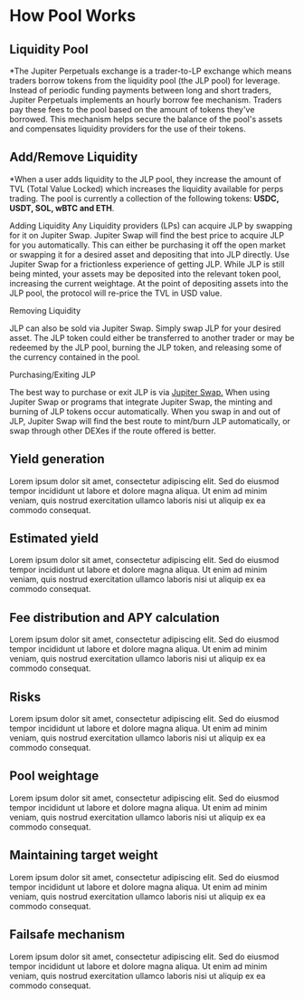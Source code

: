 # How Pool Works

## Liquidity Pool

*The Jupiter Perpetuals exchange is a trader-to-LP exchange which means traders borrow tokens from the liquidity pool (the JLP pool) for leverage.
Instead of periodic funding payments between long and short traders, Jupiter Perpetuals implements an hourly borrow fee mechanism. Traders pay these
fees to the pool based on the amount of tokens they've borrowed. This mechanism helps secure the balance of the pool's assets and compensates liquidity
providers for the use of their tokens.

## Add/Remove Liquidity

*When a user adds liquidity to the JLP pool, they increase the amount of TVL
(Total Value Locked) which increases the liquidity available for perps trading. 
The pool is currently a collection of the following tokens: **USDC, USDT, SOL, wBTC and ETH**.

Adding Liquidity
Any Liquidity providers (LPs) can acquire JLP by swapping for it on Jupiter
Swap. Jupiter Swap will find the best price to acquire JLP for you automatically. 
This can either be purchasing it off the open market or swapping it for a desired 
asset and depositing that into JLP directly. Use Jupiter Swap for a frictionless 
experience of getting JLP. While JLP is still being minted, your assets may be deposited
into the relevant token pool, increasing the current weightage. At the point of depositing
assets into the JLP pool, the protocol will re-price the TVL in USD value.

Removing Liquidity

JLP can also be sold via Jupiter Swap. Simply swap JLP for your desired asset. 
The JLP token could either be transferred to another trader or may be redeemed
by the JLP pool, burning the JLP token, and releasing some of the currency contained in the pool.

Purchasing/Exiting JLP

The best way to purchase or exit JLP is via [Jupiter Swap.](https://web.archive.org/web/20250310172707/https:/jup.ag/swap/USDC-JLP)
When using Jupiter Swap or programs that integrate Jupiter Swap, the minting and burning of JLP tokens occur automatically. 
When you swap in and out of JLP, Jupiter Swap will find the best route to mint/burn JLP automatically, or swap through other DEXes if the route offered is better.

## Yield generation

Lorem ipsum dolor sit amet, consectetur adipiscing elit. Sed do eiusmod tempor 
incididunt ut labore et dolore magna aliqua. Ut enim ad minim veniam, quis nostrud 
exercitation ullamco laboris nisi ut aliquip ex ea commodo consequat.

## Estimated yield

Lorem ipsum dolor sit amet, consectetur adipiscing elit. Sed do eiusmod tempor 
incididunt ut labore et dolore magna aliqua. Ut enim ad minim veniam, quis nostrud 
exercitation ullamco laboris nisi ut aliquip ex ea commodo consequat.

## Fee distribution and APY calculation

Lorem ipsum dolor sit amet, consectetur adipiscing elit. Sed do eiusmod tempor 
incididunt ut labore et dolore magna aliqua. Ut enim ad minim veniam, quis nostrud 
exercitation ullamco laboris nisi ut aliquip ex ea commodo consequat.

## Risks

Lorem ipsum dolor sit amet, consectetur adipiscing elit. Sed do eiusmod tempor 
incididunt ut labore et dolore magna aliqua. Ut enim ad minim veniam, quis nostrud 
exercitation ullamco laboris nisi ut aliquip ex ea commodo consequat.

## Pool weightage

Lorem ipsum dolor sit amet, consectetur adipiscing elit. Sed do eiusmod tempor 
incididunt ut labore et dolore magna aliqua. Ut enim ad minim veniam, quis nostrud 
exercitation ullamco laboris nisi ut aliquip ex ea commodo consequat.

## Maintaining target weight

Lorem ipsum dolor sit amet, consectetur adipiscing elit. Sed do eiusmod tempor 
incididunt ut labore et dolore magna aliqua. Ut enim ad minim veniam, quis nostrud 
exercitation ullamco laboris nisi ut aliquip ex ea commodo consequat.

## Failsafe mechanism

Lorem ipsum dolor sit amet, consectetur adipiscing elit. Sed do eiusmod tempor 
incididunt ut labore et dolore magna aliqua. Ut enim ad minim veniam, quis nostrud 
exercitation ullamco laboris nisi ut aliquip ex ea commodo consequat.
